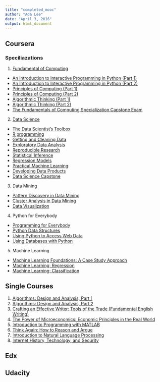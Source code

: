 ```yaml
---
title: "completed_mooc"
author: "Ada Lee"
date: "April 3, 2016"
output: html_document
---
```


## Coursera

### Speciliazations

1. [Fundamental of Computing](https://www.coursera.org/account/accomplishments/specialization/YJVCLCWCZQQT)

* [An Introduction to Interactive Programming in Python (Part 1)](https://www.coursera.org/account/accomplishments/verify/X3RG4NTKDS)
* [An Introduction to Interactive Programming in Python (Part 2)](https://www.coursera.org/account/accomplishments/verify/2YGPHUBHTN)
* [Principles of Computing (Part 1)](https://www.coursera.org/account/accomplishments/verify/UQGFS8734A)
* [Principles of Computing (Part 2)](https://www.coursera.org/account/accomplishments/verify/SAAKLAL6H2)
* [Algorithmic Thinking (Part 1)](https://www.coursera.org/account/accomplishments/verify/2ADRCEWH39)
* [Algorithmic Thinking (Part 2)](https://www.coursera.org/account/accomplishments/verify/7MSBZJX8M7)
* [The Fundamentals of Computing Specialization Capstone Exam](https://www.coursera.org/account/accomplishments/verify/C9NTQX2TD6)

2. [Data Science](https://www.coursera.org/account/accomplishments/specialization/YJVCLCWCZQQT)

* [The Data Scientist’s Toolbox](https://www.coursera.org/account/accomplishments/verify/SJ85G59PN2)
* [R programming](https://www.coursera.org/account/accomplishments/verify/62FSFTFH96)
* [Getting and Cleaning Data](https://www.coursera.org/account/accomplishments/verify/V3F4LGRPCE)
* [Exploratory Data Analysis](https://www.coursera.org/account/accomplishments/verify/9MZSXKDV9C)
* [Reproducible Research](https://www.coursera.org/account/accomplishments/verify/27BYK74G57)
* [Statistical Inference](https://www.coursera.org/account/accomplishments/verify/CT68RWWLL3)
* [Regression Models](https://www.coursera.org/account/accomplishments/verify/VDHQCF29FR)
* [Practical Machine Learning](https://www.coursera.org/account/accomplishments/verify/D67TYBC6T8)
* [Developing Data Products](https://www.coursera.org/account/accomplishments/verify/3HBEV8NESM)
* [Data Science Capstone](https://www.coursera.org/account/accomplishments/verify/X47JJ9XE4J)

3. Data Mining

* [Pattern Discovery in Data Mining](https://www.coursera.org/account/accomplishments/records/CjCcFvPUzkWYZ5KR)
* [Cluster Analysis in Data Mining](https://www.coursera.org/account/accomplishments/records/2yVp45HW5wN65pmN)
* [Data Visualization](https://www.coursera.org/account/accomplishments/records/vhXZAuj2wp56PTBY)

4. Python for Everybody

* [Programming for Everybody](https://www.coursera.org/account/accomplishments/records/N6U8ZG8VSY63)
* [Python Data Structures](https://www.coursera.org/account/accomplishments/records/XEGA8JNJLWUX)
* [Using Python to Access Web Data](https://www.coursera.org/account/accomplishments/records/V2Y6A77AY76J)
* [Using Databases with Python](https://www.coursera.org/account/accomplishments/records/EJ8FS9JNAV3L)

5. Machine Learning

* [Machine Learning Foundations: A Case Study Approach](https://www.coursera.org/account/accomplishments/records/YA7NQTVPMY4J)
* [Machine Learning: Regression](https://www.coursera.org/account/accomplishments/records/C8F5G46NE4VJ)
* [Machine Learning: Classification](https://www.coursera.org/account/accomplishments/records/5AU582478FSC)

## Single Courses

1. [Algorithms: Design and Analysis, Part 1](https://www.coursera.org/maestro/api/certificate/get_certificate?course_id=971469)
2. [Algorithms: Design and Analysis, Part 2](https://www.coursera.org/maestro/api/certificate/get_certificate?course_id=972334)
3. [Crafting an Effective Writer: Tools of the Trade (Fundamental English Writing)](https://www.coursera.org/maestro/api/certificate/get_certificate?course_id=973428)
4. [The Power of Microeconomics: Economic Principles in the Real World
](https://www.coursera.org/account/accomplishments/records/N5Tt5YJMgWu2G6DT)
5. [Introduction to Programming with MATLAB
](https://www.coursera.org/account/accomplishments/records/GxBxmHBW44CXDeDQ)
6. [Think Again: How to Reason and Argue](https://www.coursera.org/account/accomplishments/records/RQNNw37STjxm94nK)
7. [Introduction to Natural Language Processing
](https://www.coursera.org/account/accomplishments/records/KS23NjZ3buWLxgAd)
8. [Internet History, Technology, and Security](https://www.coursera.org/account/accomplishments/records/R68PUE8E6SUJ)

## Edx

## Udacity